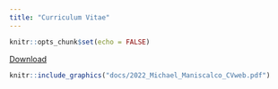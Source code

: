 ```yaml
---
title: "Curriculum Vitae"
---
```


```r
knitr::opts_chunk$set(echo = FALSE)
```

[Download](docs/2022_Michael_Maniscalco_CVweb.pdf)

```r
knitr::include_graphics("docs/2022_Michael_Maniscalco_CVweb.pdf")
```
